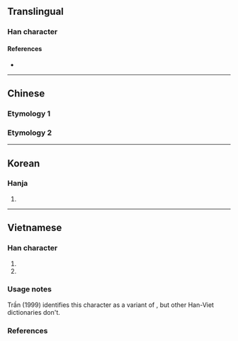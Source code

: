 {{also|冗}}
{{character info}}
==Translingual==

===Han character===
{{Han char|rn=40|rad=宀|as=02|sn=5|four=|canj=JHN,JHU|ids=⿱宀几(G),⿱宀儿(HTK)}}

====References====
* {{Han ref|kx=0281.130|dkj=07056|dj=0551.130|hdz=20911.020|uh=5B82|ud=23426}}

----

==Chinese==

===Etymology 1===
{{zh-see|冗|v}}

===Etymology 2===
{{zh-see|穴|v}}

----

==Korean==

===Hanja===
{{ko-hanja|hangeul=용|rv=yong|mr=yong}}

# {{rfdef|ko|sort=宀02}}

----

==Vietnamese==

===Han character===
{{vi-readings|rs=宀02
|hanviet=nhũng-gdhn;tvctdhv;hvttd;tchvtd
|phienthiet=
|nom=nhũng-gdhn
}}

# {{han tu form of|nhũng|[[superfluous]], [[unneeded]]}}
# {{han tu form of|nhũng|[[annoying]]}}

===Usage notes===
Trần (1999) identifies this character as a variant of {{l|vi|冗}}, but other Han-Viet dictionaries don't.

===References===
<references/>